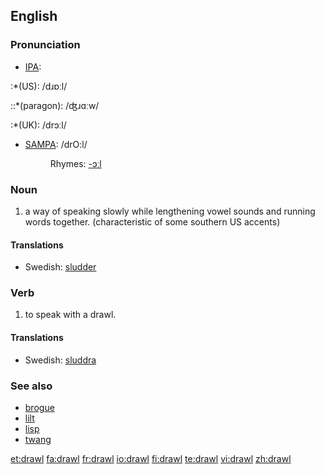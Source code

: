 ==English==
===Pronunciation===
*[[IPA]]:
:*(US): /dɹɒːl/
::*(paragon): /ʤɹɑːw/
:*(UK): /drɔːl/
*[[SAMPA]]: /drO:l/
*:Rhymes: [[Rhymes:English:-ɔːl|-ɔːl]]

===Noun===
{{en-noun}}

#a way of speaking slowly while lengthening vowel sounds and running words together. (characteristic of some southern US accents) 

====Translations====
*Swedish: [[sludder]]

===Verb===
{{en-verb|drawls|drawling|drawled|drawled}}

#to speak with a drawl.

====Translations====
*Swedish: [[sluddra]]

===See also===
*[[brogue]]
*[[lilt]]
*[[lisp]]
*[[twang]]

[[et:drawl]]
[[fa:drawl]]
[[fr:drawl]]
[[io:drawl]]
[[fi:drawl]]
[[te:drawl]]
[[vi:drawl]]
[[zh:drawl]]